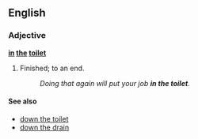 ==English==

===Adjective===
'''[[in]] [[the]] [[toilet]]'''

# {{context|idiomatic|lang=en}} Finished; to an end.
#: ''Doing that again will put your job '''in the toilet'''''.

====See also====
* [[down the toilet]]
* [[down the drain]]